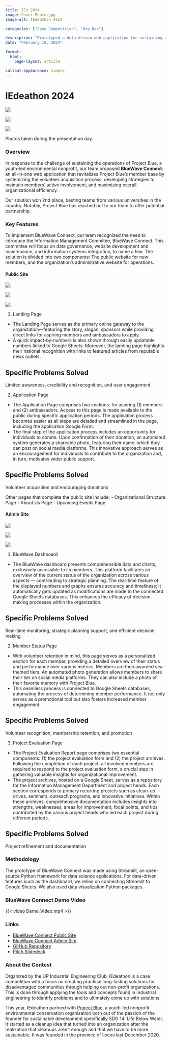 ```yaml
---
title: IEx 2024
image: Cover Photo.jpg
image-alt: IEdeathon 2024

categories: ["Case Competition", "Org Dev"]

description: "Prototyped a data-driven web application for sustaining a non-profit organization's operations."
date: "February 10, 2024"

format: 
  html:
    page-layout: article

callout-appearance: simple
---
```


# IEdeathon 2024

::: {layout-ncol=3 layout-valign="top"}
![](Event%20Photo%201.jpg)

![](Event%20Photo%202.jpg)

![](Event%20Photo%203.jpg)
:::

Photos taken during the presentation day.

### Overview

In response to the challenge of sustaining the operations of Project Blue, a youth-led environmental nonprofit, our team proposed **BlueWave Connect**: an all-in-one web application that revitalizes Project Blue's member base by systemizing the volunteer acquisition process, developing strategies to maintain members' active involvement, and maximizing overall organizational efficiency.

Our solution won 2nd place, besting teams from various universities in the country. Notably, Project Blue has reached out to our team to offer potential partnership.


### Key Features

To implement BlueWave Connect, our team recognized the need to introduce the Information Management Commitee, BlueWave Connect. This
committee will focus on data governance, website development and maintenance, and information systems integration, to name a few. The solution is divided into two components: The public website for new members, and the organization's administrative website for operations.

#### Public Site

::: {layout-ncol=3 layout-valign="bottom"}
![](12.png)

![](13.png)

![](14.png)
:::

1. Landing Page

- The Landing Page serves as the primary online gateway to the organization—featuring the story, slogan, sponsors while providing direct links for aspiring members and ambassadors to apply.
- A quick impact-by-numbers is also shown through easily updatable numbers linked to Google Sheets. Moreover, the landing page highlights their national recognition with links to featured articles from reputable news outlets.

::: {.callout-note}
## Specific Problems Solved
Limited awareness, credibility and recognition, and user engagement
:::

2. Application Page

- The Application Page comprises two sections: for aspiring (1) members and (2) ambassadors. Access to this page is made available to the public during specific application periods. The application process becomes easier as all steps are detailed and streamlined in the page, including the application Google Form.
- The final step of the application process includes an opportunity for individuals to donate. Upon confirmation of their donation, an automated system generates a shareable photo, featuring their name, which they can post on social media platforms. This innovative approach serves as an encouragement for individuals to contribute to the organization and, in turn, motivates wider public support.

::: {.callout-note}
## Specific Problems Solved
Volunteer acquisition and encouraging donations
:::

Other pages that complete the public site include:
- Organizational Structure Page
- About Us Page
- Upcoming Events Page

#### Admin Site

::: {layout-ncol=3 layout-valign="bottom"}
![](18.png)

![](19.png)

![](20.png)
:::


1. BlueWave Dashboard

- The BlueWave dashboard presents comprehensible data and charts, exclusively accessible to its members. This platform facilitates an overview of the current status of the organization across various aspects — contributing to strategic planning. The real-time feature of the displayed numbers and graphs ensures accuracy and timeliness; it automatically gets updated as modifications are made to the connected Google Sheets databases. This enhances the efficacy of decision-making processes within the organization.

::: {.callout-note}
## Specific Problems Solved
Real-time monitoring, strategic planning support, and efficient decision making
:::

2. Member Status Page

- With volunteer retention in mind, this page serves as a personalized section for each member, providing a detailed overview of their status and performance over various metrics. Members are  then awarded sea-themed tiers. An automated photo generation allows members to share their tier on social media platforms. They can also include a photo of their favorite memory with Project Blue. 
- This seamless process is connected to Google Sheets databases, automating the process of determining member performance. It not only serves as a promotional tool but also fosters increased member engagement.

::: {.callout-note}
## Specific Problems Solved
Volunteer recognition, membership retention, and promotion
:::

3. Project Evaluation Page

- The Project Evaluation Report page comprises two essential components: (1) the project evaluation form and (2) the project archives. Following the completion of each project, all involved members are required to respond to the project evaluation form, a crucial step in gathering valuable insights for organizational improvement.
- The project archives, hosted on a Google Sheet, serves as a repository for the Information Management Department and project heads. Each section corresponds to primary recurring projects such as clean-up drives, seminars, outreach programs, and innovative initiatives. Within these archives, comprehensive documentation includes insights into strengths, weaknesses, areas for improvement, focal points, and tips contributed by the various project heads who led each project during different periods.

::: {.callout-note}
## Specific Problems Solved
Project refinement and documentation
:::

### Methodology

The prototype of BlueWave Connect was made using Streamlit, an open-source Python framework for data science applications. For data-driven features such as the dashboard, we relied on connecting Streamlit to Google Sheets. We also used data visualization Python packages.

### BlueWave Connect Demo Video

{{< video Demo_Video.mp4 >}}

### Links
- [BlueWave Connect Public Site](http://iedeathon-2024-public.streamlit.app/)
- [BlueWave Connect Admin Site](http://iedeathon-2024-org.streamlit.app/)
- [GitHub Repository](https://github.com/eltgnd/IEdeathon-2024)
- [Pitch Slidedeck](Slide%20Deck.pdf){target="_blank"} 

### About the Contest

Organized by the UP Industrial Engineering Club, IEdeathon is a case competition with a focus on creating practical long-lasting solutions for disadvantaged communities through helping out non-profit organizations. This is done through applying the tools and concepts found in industrial engineering to identify problems and to ultimately come up with solutions.

This year, IEdeathon partned with [Project Blue](https://www.facebook.com/projectblueph), a youth-led nonprofit environmental conservation organization born out of the passion of the founder for sustainable development specifically SDG 14: Life Below Water. It started as a cleanup idea that turned into an organization after the realization that cleanups aren’t enough and that we have to be more sustainable. It was founded in the province of Ilocos last December 2020.

